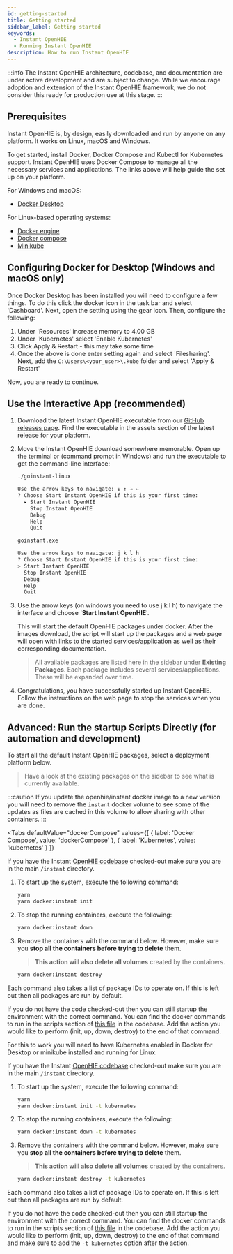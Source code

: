 ```yaml
---
id: getting-started
title: Getting started
sidebar_label: Getting started
keywords:
  - Instant OpenHIE
  - Running Instant OpenHIE
description: How to run Instant OpenHIE
---
```



:::info
The Instant OpenHIE architecture, codebase, and documentation are under active development and are subject to change. While we encourage adoption and extension of the Instant OpenHIE framework, we do not consider this ready for production use at this stage.
:::

## Prerequisites

Instant OpenHIE is, by design, easily downloaded and run by anyone on any platform. It works on Linux, macOS and Windows.

To get started, install Docker, Docker Compose and Kubectl for Kubernetes support. Instant OpenHIE uses Docker Compose to manage all the necessary services and applications. The links above will help guide the set up on your platform.

For Windows and macOS:
- [Docker Desktop](https://www.docker.com/products/docker-desktop)

For Linux-based operating systems:
- [Docker engine](https://docs.docker.com/install/)
- [Docker compose](https://docs.docker.com/compose/install/)
- [Minikube](https://kubernetes.io/docs/tasks/tools/install-minikube/)

## Configuring Docker for Desktop (Windows and macOS only)

Once Docker Desktop has been installed you will need to configure a few things. To do this click the docker icon in the task bar and select 'Dashboard'. Next, open the setting using the gear icon. Then, configure the following:

1. Under 'Resources' increase memory to 4.00 GB
1. Under 'Kubernetes' select 'Enable Kubernetes'
1. Click Apply & Restart - this may take some time
1. Once the above is done enter setting again and select 'Filesharing'. Next, add the `C:\Users\<your_user>\.kube` folder and select 'Apply & Restart'

Now, you are ready to continue.

## Use the Interactive App (recommended)

1. Download the latest Instant OpenHIE executable from our [GitHub releases page](https://github.com/openhie/instant/releases). Find the executable in the assets section of the latest release for your platform.

1. Move the Instant OpenHIE download somewhere memorable. Open up the terminal or (command prompt in Windows) and run the executable to get the command-line interface:

    ```sh
    ./goinstant-linux

    Use the arrow keys to navigate: ↓ ↑ → ←
    ? Choose Start Instant OpenHIE if this is your first time:
      ▸ Start Instant OpenHIE
        Stop Instant OpenHIE
        Debug
        Help
        Quit
    ```

    ```sh
    goinstant.exe

    Use the arrow keys to navigate: j k l h
    ? Choose Start Instant OpenHIE if this is your first time:
    > Start Instant OpenHIE
      Stop Instant OpenHIE
      Debug
      Help
      Quit
    ```

1. Use the arrow keys (on windows you need to use j k l h) to navigate the interface and choose '**Start Instant OpenHIE**'.

    This will start the default OpenHIE packages under docker. After the images download, the script will start up the packages and a web page will open with links to the started services/application as well as their corresponding documentation.

    > All available packages are listed here in the sidebar under **Existing Packages**. Each package includes several services/applications. These will be expanded over time.

1. Congratulations, you have successfully started up Instant OpenHIE. Follow the instructions on the web page to stop the services when you are done.

## Advanced: Run the startup Scripts Directly (for automation and development)

To start all the default Instant OpenHIE packages, select a deployment platform below.

> Have a look at the existing packages on the sidebar to see what is currently available.

:::caution
If you update the openhie/instant docker image to a new version you will need to remove the `instant` docker volume to see some of the updates as files are cached in this volume to allow sharing with other containers.
:::

<Tabs
  defaultValue="dockerCompose"
  values={[
    { label: 'Docker Compose', value: 'dockerCompose' },
    { label: 'Kubernetes', value: 'kubernetes' }
  ]}
>
<TabItem value="dockerCompose">

If you have the Instant [OpenHIE codebase](https://github.com/openhie/instant) checked-out make sure you are in the main `/instant` directory.

1. To start up the system, execute the following command:

    ```sh
    yarn
    yarn docker:instant init
    ```

1. To stop the running containers, execute the following:

    ```sh
    yarn docker:instant down
    ```

1. Remove the containers with the command below. However, make sure you **stop all the containers before trying to delete** them.

    > **This action will also delete all volumes** created by the containers.

    ```sh
    yarn docker:instant destroy
    ```

Each command also takes a list of package IDs to operate on. If this is left out then all packages are run by default.

If you do not have the code checked-out then you can still startup the environment with the correct command. You can find the docker commands to run in the scripts section of [this file](https://github.com/openhie/instant/blob/ohie-420-docker-outside-of-docker/package.json) in the codebase. Add the action you would like to perform (init, up, down, destroy) to the end of that command.

</TabItem>
<TabItem value="kubernetes">

For this to work you will need to have Kubernetes enabled in Docker for Desktop or minikube installed and running for Linux.

If you have the Instant [OpenHIE codebase](https://github.com/openhie/instant) checked-out make sure you are in the main `/instant` directory.

1. To start up the system, execute the following command:

    ```sh
    yarn
    yarn docker:instant init -t kubernetes
    ```

1. To stop the running containers, execute the following:

    ```sh
    yarn docker:instant down -t kubernetes
    ```

1. Remove the containers with the command below. However, make sure you **stop all the containers before trying to delete** them.

    > **This action will also delete all volumes** created by the containers.

    ```sh
    yarn docker:instant destroy -t kubernetes
    ```

Each command also takes a list of package IDs to operate on. If this is left out then all packages are run by default.

If you do not have the code checked-out then you can still startup the environment with the correct command. You can find the docker commands to run in the scripts section of [this file](https://github.com/openhie/instant/blob/ohie-420-docker-outside-of-docker/package.json) in the codebase. Add the action you would like to perform (init, up, down, destroy) to the end of that command and make sure to add the `-t kubernetes` option after the action.

</TabItem>
</Tabs>
